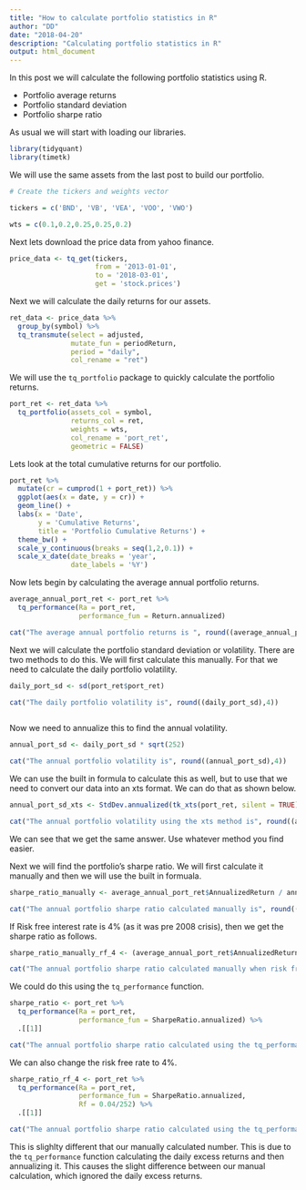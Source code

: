 ```yaml
---
title: "How to calculate portfolio statistics in R"
author: "DD"
date: "2018-04-20"
description: "Calculating portfolio statistics in R"
output: html_document
---
```


In this post we will calculate the following portfolio statistics using R.

- Portfolio average returns
- Portfolio standard deviation
- Portfolio sharpe ratio


As usual we will start with loading our libraries.

```r

library(tidyquant)
library(timetk)

```

We will use the same assets from the last post to build our portfolio.

```r

# Create the tickers and weights vector

tickers = c('BND', 'VB', 'VEA', 'VOO', 'VWO')

wts = c(0.1,0.2,0.25,0.25,0.2)

```

Next lets download the price data from yahoo finance.

```r

price_data <- tq_get(tickers,
                     from = '2013-01-01',
                     to = '2018-03-01',
                     get = 'stock.prices')

```

Next we will calculate the daily returns for our assets.

```r

ret_data <- price_data %>%
  group_by(symbol) %>%
  tq_transmute(select = adjusted,
               mutate_fun = periodReturn,
               period = "daily",
               col_rename = "ret")


```

We will use the `tq_portfolio` package to quickly calculate the portfolio returns.

```r

port_ret <- ret_data %>%
  tq_portfolio(assets_col = symbol,
               returns_col = ret,
               weights = wts,
               col_rename = 'port_ret',
               geometric = FALSE)


```

Lets look at the total cumulative returns for our portfolio.

```r

port_ret %>%
  mutate(cr = cumprod(1 + port_ret)) %>%
  ggplot(aes(x = date, y = cr)) +
  geom_line() +
  labs(x = 'Date',
       y = 'Cumulative Returns',
       title = 'Portfolio Cumulative Returns') +
  theme_bw() +
  scale_y_continuous(breaks = seq(1,2,0.1)) +
  scale_x_date(date_breaks = 'year',
               date_labels = '%Y')


```

Now lets begin by calculating the average annual portfolio returns.

```r

average_annual_port_ret <- port_ret %>%
  tq_performance(Ra = port_ret,
                 performance_fun = Return.annualized)

cat("The average annual portfolio returns is ", round((average_annual_port_ret[[1]] * 100),2),"%", sep = "")

```

Next we will calculate the portfolio standard deviation or volatility. There are two methods to do this. We will first calculate this manually. For that we need to calculate the daily portfolio volatility.

```r

daily_port_sd <- sd(port_ret$port_ret)

cat("The daily portfolio volatility is", round((daily_port_sd),4))
  
```

Now we need to annualize this to find the annual volatility.

```r

annual_port_sd <- daily_port_sd * sqrt(252)

cat("The annual portfolio volatility is", round((annual_port_sd),4))


```

We can use the built in formula to calculate this as well, but to use that we need to convert our data into an xts format. We can do that as shown below.

```r

annual_port_sd_xts <- StdDev.annualized(tk_xts(port_ret, silent = TRUE))

cat("The annual portfolio volatility using the xts method is", round((annual_port_sd_xts),4))


```
We can see that we get the same answer. Use whatever method you find easier.

Next we will find the portfolio's sharpe ratio. We will first calculate it manually and then we will use the built in formuala.


```r

sharpe_ratio_manually <- average_annual_port_ret$AnnualizedReturn / annual_port_sd

cat("The annual portfolio sharpe ratio calculated manually is", round((sharpe_ratio_manually),4))

```

If Risk free interest rate is 4% (as it was pre 2008 crisis), then we get the sharpe ratio as follows.

```r

sharpe_ratio_manually_rf_4 <- (average_annual_port_ret$AnnualizedReturn - 0.04) / annual_port_sd

cat("The annual portfolio sharpe ratio calculated manually when risk free interest rate is at 4% is", round((sharpe_ratio_manually_rf_4),4))

```
 
We could do this using the `tq_performance` function.

```r

sharpe_ratio <- port_ret %>%
  tq_performance(Ra = port_ret,
                 performance_fun = SharpeRatio.annualized) %>%
  .[[1]]

cat("The annual portfolio sharpe ratio calculated using the tq_performance function is", round((sharpe_ratio),4))

```

We can also change the risk free rate to 4%.


```r

sharpe_ratio_rf_4 <- port_ret %>%
  tq_performance(Ra = port_ret,
                 performance_fun = SharpeRatio.annualized,
                 Rf = 0.04/252) %>%
  .[[1]]

cat("The annual portfolio sharpe ratio calculated using the tq_performance function when Rf is 45 is", round((sharpe_ratio_rf_4),4))

```

This is slighlty different that our manually calculated number. This is due to the `tq_performance` function calculating the daily excess returns and then annualizing it. This causes the slight difference between our manual calculation, which ignored the daily excess returns.

















































